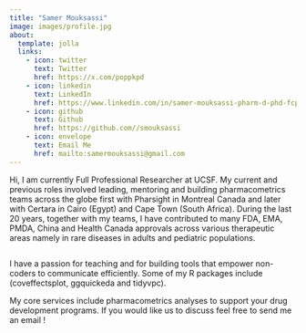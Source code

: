 ```yaml
---
title: "Samer Mouksassi"
image: images/profile.jpg 
about:
  template: jolla
  links:
    - icon: twitter
      text: Twitter
      href: https://x.com/poppkpd
    - icon: linkedin
      text: LinkedIn
      href: https://www.linkedin.com/in/samer-mouksassi-pharm-d-phd-fcp-571555b/
    - icon: github
      text: Github
      href: https://github.com//smouksassi
    - icon: envelope 
      text: Email Me
      href: mailto:samermouksassi@gmail.com
---
```


Hi, I am currently Full Professional Researcher at UCSF. My current and previous roles involved leading, mentoring and building pharmacometrics teams across the globe first with Pharsight in Montreal Canada and later with Certara in Cairo (Egypt) and Cape Town (South Africa). During the last 20 years, together with my teams, I have contributed to many FDA, EMA, PMDA, China and Health Canada approvals across various therapeutic areas namely in rare diseases in adults and pediatric populations.
```r

```

I have a passion for teaching and for building tools that empower non-coders to communicate efficiently. Some of my R packages include (coveffectsplot, ggquickeda and tidyvpc).

My core services include pharmacometrics analyses to support your drug development programs. If you would like us to discuss feel free to send me an email !
